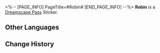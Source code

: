 <%-- [PAGE_INFO]
PageTitle=#Robin#
[END_PAGE_INFO] --%>
{{Stub|Location information}}
{{Item Infobox
|id          = 223712
|image       = Dreamscape Pass Sticker Robin.png
|type        = Dreamscape Pass Sticker
|type2       = Stars in the Dream Stickers
|invCategory = 
|rarity      = 4
|effect      = 
|description = Digital stickers that can be used to decorate the pages of the Dreamtour Handbook. They come in many different styles.
|source1     = [[Collect Robin's Planet of Festivities Collectible Card at Clockie Plaza]]
}}
{{Description|All conflicts fade away in her singing.}}
'''Robin''' is a [[Dreamscape Pass]] Sticker.

==Other Languages==
{{Other Languages
|en   = Robin
|zhs  = 知更鸟
|zht  = 知更鳥
|ja   = ロビン
|ko   = 로빈
|es   = Robin
|fr   = Robin
|ru   = Зарянка
|th   = Robin
|vi   = Robin
|de   = Robin
|id   = Robin
|pt   = Robin
}}

==Change History==
{{Change History|2.1}}